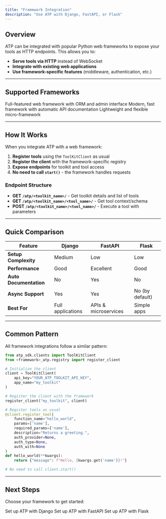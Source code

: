 ```yaml
---
title: "Framework Integration"
description: "Use ATP with Django, FastAPI, or Flask"
---
```


## Overview

ATP can be integrated with popular Python web frameworks to expose your tools as HTTP endpoints. This allows you to:

- **Serve tools via HTTP** instead of WebSocket
- **Integrate with existing web applications**
- **Use framework-specific features** (middleware, authentication, etc.)

---

## Supported Frameworks

<CardGroup cols={3}>
  <Card title="Django" icon="python" href="/framework-integration/django">
    Full-featured web framework with ORM and admin interface
  </Card>
  <Card title="FastAPI" icon="bolt" href="/framework-integration/fastapi">
    Modern, fast framework with automatic API documentation
  </Card>
  <Card title="Flask" icon="flask" href="/framework-integration/flask">
    Lightweight and flexible micro-framework
  </Card>
</CardGroup>

---

## How It Works

When you integrate ATP with a web framework:

1. **Register tools** using the `ToolKitClient` as usual
2. **Register the client** with the framework-specific registry
3. **Expose endpoints** for toolkit and tool access
4. **No need to call `start()`** - the framework handles requests

### Endpoint Structure

- **GET `/atp/<toolkit_name>/`** - Get toolkit details and list of tools
- **GET `/atp/<toolkit_name>/<tool_name>/`** - Get tool context/schema
- **POST `/atp/<toolkit_name>/<tool_name>/`** - Execute a tool with parameters

---

## Quick Comparison

| Feature | Django | FastAPI | Flask |
|---------|--------|---------|-------|
| **Setup Complexity** | Medium | Low | Low |
| **Performance** | Good | Excellent | Good |
| **Auto Documentation** | No | Yes | No |
| **Async Support** | Yes | Yes | No (by default) |
| **Best For** | Full applications | APIs & microservices | Simple apps |

---

## Common Pattern

All framework integrations follow a similar pattern:

```python
from atp_sdk.clients import ToolKitClient
from <framework>_atp.registry import register_client

# Initialize the client
client = ToolKitClient(
    api_key="YOUR_ATP_TOOLKIT_API_KEY",
    app_name="my_toolkit"
)

# Register the client with the framework
register_client("my_toolkit", client)

# Register tools as usual
@client.register_tool(
    function_name="hello_world",
    params=['name'],
    required_params=['name'],
    description="Returns a greeting.",
    auth_provider=None,
    auth_type=None,
    auth_with=None
)
def hello_world(**kwargs):
    return {"message": f"Hello, {kwargs.get('name')}!"}

# No need to call client.start()
```

---

## Next Steps

Choose your framework to get started:

<CardGroup cols={3}>
  <Card title="Django Setup" icon="python" href="/framework-integration/django">
    Set up ATP with Django
  </Card>
  <Card title="FastAPI Setup" icon="bolt" href="/framework-integration/fastapi">
    Set up ATP with FastAPI
  </Card>
  <Card title="Flask Setup" icon="flask" href="/framework-integration/flask">
    Set up ATP with Flask
  </Card>
</CardGroup>
